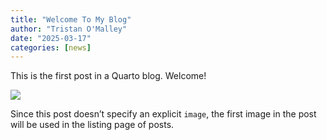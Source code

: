 ```yaml
---
title: "Welcome To My Blog"
author: "Tristan O'Malley"
date: "2025-03-17"
categories: [news]
---
```


This is the first post in a Quarto blog. Welcome!

![](thumbnail.jpg)

Since this post doesn't specify an explicit `image`, the first image in the post will be used in the listing page of posts.
